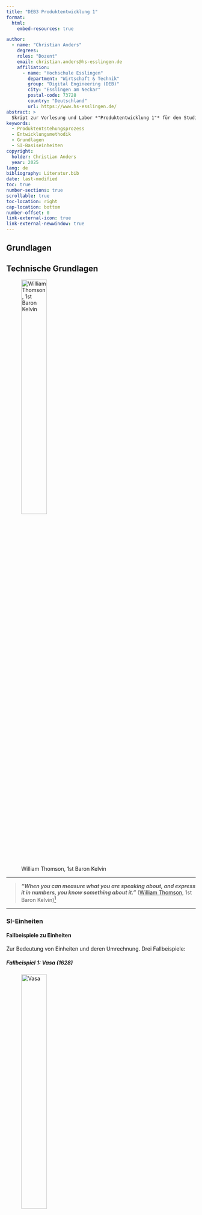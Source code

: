 ```yaml
---
title: "DEB3 Produktentwicklung 1"
format:
  html:
    embed-resources: true

author:
  - name: "Christian Anders"
    degrees: 
    roles: "Dozent"
    email: christian.anders@hs-esslingen.de
    affiliation: 
      - name: "Hochschule Esslingen"
        department: "Wirtschaft & Technik"
        group: "Digital Engineering (DEB)"
        city: "Esslingen am Neckar"
        postal-code: 73728
        country: "Deutschland"
        url: https://www.hs-esslingen.de/
abstract: > 
  Skript zur Vorlesung und Labor *"Produktentwicklung 1"* für den Studiengang Digital Engineering DEB3
keywords:
  - Produktentstehungsprozess
  - Entwicklungsmethodik
  - Grundlagen
  - SI-Basiseinheiten
copyright: 
  holder: Christian Anders
  year: 2025
lang: de
bibliography: Literatur.bib
date: last-modified
toc: true
number-sections: true
scrollable: true
toc-location: right
cap-location: bottom
number-offset: 0
link-external-icon: true
link-external-newwindow: true
---
```



<!-- -------------------------------------------------------------------------

                       SI-Einheiten

-------------------------------------------------------------------------- -->
::: {.content-visible unless-meta="headlines.off"}
# Grundlagen
## Technische Grundlagen
:::


![William Thomson, 1st Baron Kelvin](images/William_Thomson_1st_Baron_Kelvin.jpg){width=40% #fig-vasa}

---

>
***"When you can measure what you are speaking about, and express it in numbers, you know something about it."*** ([William Thomson](https://de.wikipedia.org/wiki/William_Thomson,_1._Baron_Kelvin), 1st Baron Kelvin)^[Die SI-Einheit [Kelvin](https://de.wikipedia.org/wiki/Kelvin) wurde nach William Thomson benannt, der im Alter von 24 Jahren die thermodynamische Temperaturskala einführte. Thomson ist sowohl für theoretische Arbeiten als auch für die Entwicklung von Messinstrumenten bekannt.]

---



### SI-Einheiten {#sec-si-einheiten}

<!-- -------------------------------------------------------------------------

                       Fallbeispiele für Fehler aufgrund von Einheiten

-------------------------------------------------------------------------- -->

#### Fallbeispiele zu Einheiten
Zur Bedeutung von Einheiten und deren Umrechnung. Drei Fallbeispiele:

<!-- -------------------------------------------------------------------------

                       Vasa (1628)

-------------------------------------------------------------------------- -->
##### Fallbeispiel 1: Vasa (1628)

![Vasa](images/Vasa.jpg){width=40% #fig-vasa}

Die [Vasa](https://de.wikipedia.org/wiki/Vasa_%28Schiff%29) war eine schwedische Galeone die zu den größten und am stärksten bewaffneten Kriegsschiffen ihrer Zeit zählte. Bereits zu Beginn ihrer Jungfernfahrt am 10. August 1628 sank die Vasa bei normalem Seegang wegen – wie später festgestellt wurde - schwerwiegender konstruktiver Instabilität. 

Es wird berichtet, dass das Schiff schon auf den ersten Metern trotz geringen Windes eine bedrohliche Schräglage hatte. Der erste stärkere Windstoß ließ das Schiff kentern; es starben schätzungsweise mindestens dreißig Seeleute. Die Instabilität der Vasa war bereits zuvor bei einem Test im Hafen erkannt worden. Der Test musste abgebrochen werden um ein Kentern der Vasa zu verhindern. Dennoch entschloss man sich zur Jungfernfahrt, die nach nur rund 1300 Metern Fahrstrecke mit dem Untergang der Vasa endete.

Die Vasa hatte konstruktions- und ausstattungsbedingt (angeblich aufgrund eines nach Baubeginn durch den König Gustav II Adolf geäußerten Wunsches nach zusätzlichen und größeren Kanonen auf dem oberen Batteriedeck) einen hohen Schwerpunkt bei gleichzeitig hohem Tiefgang.

Während des Baus der Vasa wurden zudem sowohl schwedische Fuß (29,69 cm) als auch Amsterdamer Fuß (von 28,31 cm) von verschiedenen, jeweils auf einer Seite des Schiffs arbeitenden Teams verwendet. Die Verwendung der zwei verschiedenen Einheiten auf den zwei Seiten des Schiffes führte dazu, dass die Vasa auf der Backbordseite schwerer war, was erheblich zum Untergang des Schiffes beitrug. 

Die Vasa gilt heute als eine der größten Schiffsfehlkalkulationen aller Zeiten.

::: {.callout-caution}
## Erfahrungen aus der Praxis
- Seien Sie vorsichtig mit Wünschen von Vorgesetzten! Wünsche von Vorgesetzten - so bestimmt und willensstark sie auch vorgetragen werden - können nicht die Physik aushebeln. *„Die Physik gewinnt immer.“ (Quelle unbekannt)* 
- Tests helfen, frühzeitig Probleme zu erkennen. Ebenso wichtig ist es aber auch, auf Probleme, die bei Tests zu Tage treten, angemessen zu reagieren!
- Obacht mit Einheiten! Misstrauen Sie grundsätzlich allen Zahlen und Berechnungen, die OHNE Einheiten daherkommen.
:::

<!-- -------------------------------------------------------------------------

                       Hubble Space Telescope (1990)

-------------------------------------------------------------------------- -->
##### Fallbeispiel 2: Hubble Space Telescope (1990)

![Hubble Space Telescope (Quelle: Adobe Stock)](images/HubbleSpaceTelescope.jpeg){width=64% #fig-hubble}

Beim Bau des [Hubble-Weltraumteleskops](https://de.wikipedia.org/wiki/Hubble-Weltraumteleskop) gab es [Probleme](https://en.wikipedia.org/wiki/Hubble_Space_Telescope#Flawed_mirror) aufgrund der Verwendung unterschiedlicher Maßeinheiten. Dieser Vorfall ist als "Hubble's Blunder" oder "Hubble's Error" bekannt.

Die Hauptursache dieses Fehlers war die Verwendung des imperialen (britischen) Einheitensystems in einem Teil des Entwicklungsprozesses und des metrischen Einheitensystems (SI-Einheiten) in einem anderen Teil. Genauer gesagt verwendete ein Team von Ingenieuren bei der Konstruktion des Hubble-Teleskops das Imperial System für einige Messungen und Spezifikationen, während andere Teams das metrische System verwendeten.

Dieses Missverständnis und die Verwendung von verschiedenen Einheitensystemen führten zu einem schwerwiegenden Fehler bei der Herstellung der Spiegel des Teleskops. Der Hauptspiegel des Hubble-Teleskops wurde mit einer falschen Krümmung hergestellt, was zu erheblichen [Bildunschärfe-Problemen](https://en.wikipedia.org/wiki/Hubble_Space_Telescope#Flawed_mirror) führte, als das Teleskop in den Orbit geschossen wurde.

Nach dem Start des Teleskops im Jahr 1990 stellte sich heraus, dass seine Fähigkeit zur Bildgebung stark beeinträchtigt war, was zu einer öffentlichen Kontroverse und Enttäuschung führte. Das Hubble-Teleskop wurde jedoch erfolgreich repariert und verbessert, indem Astronauten im Jahr 1993 während einer Space-Shuttle-Mission einen korrigierten Hauptspiegel installierten.

Der Vorfall mit den unterschiedlichen Maßeinheiten beim Bau des Hubble-Teleskops unterstreicht die Bedeutung einheitlicher Standards und Kommunikation in technischen und wissenschaftlichen Projekten, insbesondere wenn internationale Teams und Organisationen zusammenarbeiten. Dieser Fehler diente auch als wichtige Lehre für zukünftige Weltraummissionen und Projekte in der Wissenschaft und Technik.

<!-- -------------------------------------------------------------------------

                       Mars Climate Orbiter (1998)

-------------------------------------------------------------------------- -->
##### Fallbeispiel 3: Mars Climate Orbiter (1998)

![Mars Climate Orbiter (Quelle: NASA)](images/Mars_Climate_Orbiter.jpg){width=64% #fig-marsclimateorbiter}

Der [Mars-Klima-Orbiter](https://de.wikipedia.org/wiki/Mars_Climate_Orbiter) der NASA wurde im Dezember 1998 mit dem Ziel gestartet, die Atmosphäre des Mars zu untersuchen. Als der Orbiter jedoch Monate später seinen endgültigen Anflug auf die Marsumlaufbahn machte, trat ein kritischer Fehler auf. Die Triebwerke, die das Raumschiff in die Umlaufbahn bringen sollten, bremsten den Orbiter zu stark ab, was zum Absturz des Orbiters auf den Mars führte.

Eine nachfolgende Untersuchung der NASA-ergab, dass es zu einer gravierenden Verwechslung der Maßeinheiten gekommen war. Die vom Jet Propulsion Laboratory (JPL) der NASA bereitgestellte Software verwendete metrische Einheiten, während das Konstruktionsteam von Lockheed Martin Astronautics gemäß mit dem englischen System von Zoll und Fuß rechnete. Diese Fehlkommunikation führte dazu, dass der Schub in Newton statt in Kraftpfund („pound-force“) berechnet wurde, mit der Folge, dass die durch die Triebwerke erzeugte Kraft zum Abbremsen des Orbiters fast viermal zu hoch war (1 pound-force entspricht etwa 4,4482 N) Dieser Fehler führte um Absturz (statt zum Einschwenken auf die Umlaufbahn um den Mars) der 125 Millionen Dollar teuren Raumsonde.

::: {.callout-caution}
## Erfahrungen aus der Praxis
- Erfahrung aus der Praxis: Diese Art von Fehler passiert nicht nur bei internationalen Projekten, oder bei Projekten, an denen verschiedene Unternehmen oder Teams beteiligt sind. Oft genügt schon eine Kleinigkeit, z.B. die Dichte in g/cm³ vs. kg/m³ (Differenz Faktor 1000 (!)).
- Einheiten immer(!) mitrechnen und angeben, sowohl welche Einheiten als Eingangsgrößen als auch welche Einheiten als Ergebnis verwendet werden. Bei Berechnungen in der Physik, aber ebenso in den Ingenieurwissenschaften sind die Einheiten immer(!) mitzurechnen. Oft geben Fehler bei Einheiten dem geneigten Leser einen ersten Hinweis, dass mit den Gleichungen irgendetwas nicht stimmt!
:::

::: {.callout-important}
## IMMER DAS SI-SYSTEM VERWENDEN!
- Das [SI-System](https://de.wikipedia.org/wiki/Internationales_Einheitensystem) ist das vermutlich „sicherste“ Einheitensystem. Dem geneigten Leser wird dringendst empfohlen, konsequent in den Einheiten des SI-Systems zu rechnen!
:::


<!-- -------------------------------------------------------------------------

                       SI-Basiseinheiten

-------------------------------------------------------------------------- -->

#### SI-Basiseinheiten

![SI-Basiseinheiten](images/SI-Einheiten.jpg){width=40% #fig-si_einheiten}

@tbl-sibasis zeigt zusammengefaßt die sieben [SI-Basiseinheiten](https://de.wikipedia.org/wiki/Internationales_Einheitensystem):

  
| Einheit    | Abkürzung | Beschreibung     |
|------------|-----------|------------------|
| [Meter](https://de.wikipedia.org/wiki/Meter) | m         | [Länge](https://de.wikipedia.org/wiki/L%C3%A4nge_(Physik)) |
| [Kilogramm](https://de.wikipedia.org/wiki/Kilogramm) | kg        | [Masse](https://de.wikipedia.org/wiki/Masse_(Physik)) |
| [Sekunde](https://de.wikipedia.org/wiki/Sekunde) | s         | [Zeit](https://de.wikipedia.org/wiki/Zeit) |
| [Ampere](https://de.wikipedia.org/wiki/Ampere)   | A         | [Elektrische Stromstärke](https://de.wikipedia.org/wiki/Elektrische_Stromst%C3%A4rke) |
| [Kelvin](https://de.wikipedia.org/wiki/Kelvin)   | K         | [Thermodynamische Temperatur](https://de.wikipedia.org/wiki/Thermodynamische_Temperatur) |
| [Mol](https://de.wikipedia.org/wiki/Mol)         | mol       | [Stoffmenge](https://de.wikipedia.org/wiki/Stoffmenge) |
| [Candela](https://de.wikipedia.org/wiki/Candela) | cd        | [Lichtstärke](https://de.wikipedia.org/wiki/Lichtst%C3%A4rke_(Photometrie)) |

: SI-Basiseinheiten  {#tbl-sibasis .striped .hover .bordered tbl-colwidths="[20,20,40]"}



<!-- SI-Einheiten
| Einheit                 | Abkürzung | Beschreibung                                  |
|-------------------------|-----------|-----------------------------------------------|
| Meter                   | m         | Länge                                         |
| Kilogramm               | kg        | Masse                                         |
| Sekunde                 | s         | Zeit                                          |
| Ampere                  | A         | Elektrischer Strom                            |
| Kelvin                  | K         | Temperatur                                    |
| Mol                     | mol       | Stoffmenge                                    |
| Candela                 | cd        | Lichtstärke                                   |
| Hertz                   | Hz        | Frequenz                                      |
| Newton                  | N         | Kraft                                         |
| Pascal                  | Pa        | Druck                                         |
| Joule                   | J         | Energie                                       |
| Watt                    | W         | Leistung                                      |
| Coulomb                 | C         | Elektrische Ladung                            |
| Volt                    | V         | Elektrische Spannung                          |
| Ohm                     | Ω         | Elektrischer Widerstand                       |
| Siemens                 | S         | Elektrische Leitfähigkeit                     |
| Weber                   | Wb        | Magnetischer Fluss                            |
| Tesla                   | T         | Magnetische Flussdichte                       |
| Henry                   | H         | Induktivität                                  |
| Grad Celsius            | °C        | Temperatur (in Celsius)                       |
| Becquerel               | Bq        | Radioaktive Zerfälle pro Sekunde              |
| Gray                    | Gy        | Ionendosis                                    |
| Sievert                 | Sv        | Äquivalente Dosisstrahlung                    |
| Katal                   | kat       | Katalytische Aktivität                        |
-->


Die sieben SI-Basiseinheiten sind definiert und können **NICHT** auf andere Einheiten zurückgeführt werden.

Die sieben SI-Basiseinheiten bilden das Fundament der Beschreibung der naturwissenschaftlichen Welt. Bis heute sind in den Naturwissenschaften keine Phänomene bekannt, die nicht durch diese sieben Basiseinheiten beschrieben werden können. 

Aus diesen sieben SI-Basiseinheiten können **ALLE** in den Naturwissenschaften relevanten Größen abgeleitet werden - von der Quantenphysik bis zur Relativitätstheorie. 



<!--
#### Definitionen der SI-Basiseinheiten

Diese Definitionen basieren heute auf fundamentalen Naturkonstanten und ermöglichen eine präzise und reproduzierbare Definition der Basiseinheiten, unabhängig von äußeren Einflüssen.


##### Zeit
Die SI-Basiseinheit der Zeit ist die Sekunde $\text{s}$. Die Sekunde wird definiert als die Dauer von 9192631770 Perioden der Strahlung, die dem Übergang zwischen den beiden Hyperfeinstrukturniveaus des Grundzustands von Atomen des Isotops Caesium-133 entspricht. Diese Definition wurde 1967 von der Internationalen Konferenz für Maß und Gewicht (CGPM) angenommen und ist seitdem die Grundlage für die Messung von Zeit im SI-System.


##### Länge
Die SI-Basiseinheit der Länge ist das Meter $\text{m}$. Die aktuelle Definition wurde im Jahr 1983 eingeführt und basiert auf der Lichtgeschwindigkeit im Vakuum ($c$ = 299792458 $\text{m/s}$). Ein Meter ist entsprechend definiert als die Strecke, die das Licht im Vakuum während eines Zeitintervalls von 1/299792458 Sekunden zurücklegt.


##### Masse
Die SI-Basiseinheit der Masse ist das [Kilogramm](https://de.wikipedia.org/wiki/Kilogramm) (kg). Die Definition des Kilogramms hat sich im Laufe der Geschichte immer wieder geändert. Die aktuelle Definition des Kilogramms wurde im Jahr 2019 revidiert und basiert seither nicht mehr auf einem realen Referenzgewicht. Seit 2019 basiert das Kilogram auf auf der Planck-Konstanten ($h$) und der Lichtgeschwindigkeit ($c$) und wird wie folgt formuliert:

Ein Kilogram ist definiert, indem für die Planck-Konstante $h$ der Zahlenwert $6.62607015 \times 10^{-34}$ Joule-Sekunden ($J \cdot s$) festgelegt wird.


##### Elektrischer Strom
Die SI-Basiseinheit des elektrischen Stroms ist das Ampere $\text{A}$. Die Definition des Ampere basiert auf dem magnetischen Effekt einer elektrischen Strömung und wurde im Jahr 1948 von der Internationalen Elektrotechnischen Kommission (IEC) festgelegt.

Ein Ampere ist definiert als die elektrische Stromstärke, die durch zwei parallele, unendlich lange Leiter mit vernachlässigbar kleinem Querschnitt fließt und die sich bei einem Meter Abstand in einem Vakuum gegenseitig mit einer Kraft von $2 \times 10^{-7}$ Newton pro Meter Länge anziehen würde.


##### Thermodynamische Temperatur
Die SI-Basiseinheit der [thermodynamischen Temperatur](https://de.wikipedia.org/wiki/Thermodynamische_Temperatur) ist das Kelvin $\text{K}$. Die Definition des Kelvins basiert auf dem absoluten Temperaturnullpunkt, bei dem die thermische Energie aller Teilchen eines Systems minimal ist.

Ein Kelvin wird definiert als 1/273,16 des Temperaturunterschieds zwischen dem [Tripelpunkt](https://de.wikipedia.org/wiki/Tripelpunkt) des Wassers und dem absoluten Nullpunkt. Der Tripelpunkt des Wassers liegt entsprechend bei genau 273,16 Kelvin.


##### Stoffmenge
Die SI-Basiseinheit der Stoffmenge ist das Mol (mol). Das Mol ist eine Einheit für die Stoffmenge und wird definiert als die Menge an Teilchen (wie Atomen, Molekülen oder Ionen) in einem System, die die gleiche Anzahl von Teilchen enthalten wie 12 Gramm Kohlenstoff-12. Diese Definition wurde im Jahr 1971 durch die General Conference on Weights and Measures (CGPM) festgelegt.

Um die Stoffmenge in Mol auszudrücken, verwenden wir die Anzahl der Teilchen (N) geteilt durch die Avogadro-Konstante ($N_A$), die die Anzahl der Atome in einem Mol angibt:

$$
n = \frac{N}{N_A}
$$

Die Avogadro-Konstante beträgt $6.02214076 \times 10^{23}$ Teilchen pro Mol (Teilchen/mol). Daher entspricht ein Mol einer Stoffmenge von $6.02214076 \times 10^{23}$ Teilchen.


##### Lichtstärke
Die SI-Basiseinheit der Lichtstärke, des auf den Raumwinkel bezogenen Lichtstroms, ist die [Candela](https://de.wikipedia.org/wiki/Candela) $\text{cd}$. 

Die Candela ist dadurch definiert, dass für Licht einer bestimmten Frequenz (540 THz; dies entspricht grünem Licht mit der Wellenlänge ≈ 555 nm) der Strahlungsfluss (gemessen in Watt) durch einen durchstrahlten Raumwinkel (gemessen in Steradiant $\text{sr}$) in den Lichtstrom (gemessen in Lumen) umgerechnet wird.
-->

<!-- -------------------------------------------------------------------------

                       Ableitung aus SI-Basiseinheiten

-------------------------------------------------------------------------- -->

<!--
#### Abgeleitete SI-Einheiten

Wie können weitere wichtige Einheiten aus den sieben SI-Basiseinheiten abgeleitet werden?

Beispiel: Energie

Die SI-Einheit für Energie ist das Joule ($\text{J}$). 

Energie ist die Fähigkeit, Arbeit zu verrichten. Arbeit wird definiert als die Kraft, die auf einen Körper wirkt, multipliziert mit dem Weg, den der Körper in Richtung dieser Kraft bewegt. Arbeit ist das Produkt aus Kraft und Weg.

Die SI-Basiseinheiten, die wir verwenden, um die Arbeit zu beschreiben, sind:

1. Kraft (F) wird in Newton (N) gemessen, was $\text{kg} \cdot \text{m} / \text{s}^2$ entspricht.
2. Weg (d) wird in Meter (m) gemessen.

Also die Arbeit (W) ist:

$$
W = F \cdot d
$$

Substituieren wir die Einheiten:

$$
W = \text{N} \cdot \text{m}
$$

Ein Newton-Meter ist auch als Joule definiert:

$$
1 \, \text{J} = 1 \, \text{N} \cdot \text{m}
$$

Daher wird das Joule aus den SI-Basiseinheiten Kilogramm, Meter und Sekunde abgeleitet, wie folgt:

$$
1 \, \text{J} = 1 \, \text{kg} \cdot \text{m}^2 / \text{s}^2 
$$


$$
1\, \text{Watt (W)} = 1\, \text{Joule pro Sekunde (J/s)} = 1\, \text{Nm/s} = 1 \left(\frac{kg \cdot m^2}{s^3}\right)
$$

$$
1 \, \text{Pa} = 1 \, \frac{\text{N}}{\text{m}^2} = 1 \, \frac{\text{kg} \cdot \text{m}}{\text{s}^2 \cdot \text{m}^2}
$$


Die elektrische Spannung wird in Volt ($\text{V}$) gemessen, was den Einheiten Joule pro Coulomb entspricht ($\text{J/C}$). Um die elektrische Spannung in SI-Basiseinheiten zurückzuführen, müssen wir zuerst die Einheit Joule in Basiseinheiten ausdrücken und dann durch die Einheit Coulomb teilen.

1. **Joule in Basiseinheiten**: Ein Joule ist definiert als ein Kilogramm mal Meter zum Quadrat pro Sekunde zum Quadrat ($\text{kg} \cdot \text{m}^2/\text{s}^2$). Das Joule ist bereits in Basiseinheiten ausgedrückt.

2. **Coulomb in Basiseinheiten**: Ein Coulomb (C) ist die Ladung, die durch einen Strom von einem Ampere in einer Sekunde übertragen wird. Da Ampere eine Basiseinheit ist, bleibt die Einheit Coulomb unverändert.

Daher können wir die elektrische Spannung in SI-Basiseinheiten ausdrücken als:

$$
1 \, \text{V} = 1 \, \frac{\text{J}}{\text{C}} = 1 \, \frac{\text{kg} \cdot \text{m}^2}{\text{s}^2 \cdot \text{C}}
$$

Das bedeutet, dass ein Volt einer Energie von einem Joule pro Coulomb entspricht, was wiederum den Basiseinheiten Kilogramm, Meter, Sekunde und Coulomb entspricht.
-->

| Einheit                 | Abkürzung | Beschreibung          | Ausdruck in Basiseinheiten          |
|-------------------------|-----------|-----------------------|-------------------------------------|
| Newton                  | N         | Kraft                 | $\frac{\text{kg} \cdot \text{m}}{\text{s}^2}$     |
| Pascal                  | Pa        | Druck                 | $\frac{\text{kg}}{\text{m} \cdot \text{s}^2}$     |
| Joule                   | J         | Energie               | $\frac{\text{kg} \cdot \text{m}^2}{\text{s}^2}$   |
| Watt                    | W         | Leistung              | $\frac{\text{kg} \cdot \text{m}^2}{\text{s}^3}$   |
| Coulomb                 | C         | Elektrische Ladung    | $\text{A} \cdot \text{s}$           |
| Volt                    | V         | Elektrische Spannung  | $\frac{\text{kg} \cdot \text{m}^2}{\text{A} \cdot \text{s}^3}$         |
| Ohm                     | Ω         | Elektrischer Widerstand | $\frac{\text{kg} \cdot \text{m}^2}{\text{A}^2 \cdot \text{s}^3}$     |
| Siemens                 | S         | Elektrische Leitfähigkeit | $\frac{\text{A}^2 \cdot \text{s}^3}{\text{kg} \cdot \text{m}^2}$   |
| Ampere                  | A         | [Magnetische Spannung](https://de.wikipedia.org/wiki/Magnetische_Spannung)  | $\text{A}$ |
| Weber                   | Wb        | Magnetischer Fluss    | $\frac{\text{kg} \cdot \text{m}^2}{\text{A} \cdot \text{s}^2}$         |
| Tesla                   | T         | Magnetische Flussdichte | $\frac{\text{kg}}{\text{A} \cdot \text{s}^2}$   |
| Henry                   | H         | Induktivität          | $\frac{\text{kg} \cdot \text{m}^2}{\text{A}^2 \cdot \text{s}^2}$       |
| Grad Celsius            | °C        | Temperatur (in Celsius) | $\text{K}$                        |
| Becquerel               | Bq        | Radioaktiver Zerfall  | $\text{s}^{-1}$          |
| Gray                    | Gy        | Ionendosis            | $\frac{\text{m}^2}{\text{s}^2}$     |
| Sievert                 | Sv        | Äquivalente Dosisstrahlung | $\frac{\text{m}^2}{\text{s}^2}$              |
| Katal                   | kat       | Katalytische Aktivität | $\frac{\text{mol}}{\text{s}}$      |


: Abgeleitete SI-Einheiten  {#tbl-sierweitert .striped .hover .bordered tbl-colwidths="[20,20,30,30]"}

<!--
| Meter                   | m         | Länge                 | $\text{m}$                          |
| Kilogramm               | kg        | Masse                 | $\text{kg}$                         |
| Sekunde                 | s         | Zeit                  | $\text{s}$                          |
| Ampere                  | A         | Elektrischer Strom    | $\text{A}$                          |
| Kelvin                  | K         | Temperatur            | $\text{K}$                          |
| Mol                     | mol       | Stoffmenge            | $\text{mol}$                        |
| Candela                 | cd        | Lichtstärke           | $\text{cd}$                         |
| Hertz                   | Hz        | Frequenz              | $\text{s}^{-1}$                     |
--> 

<!-- SI-Einheiten in LaTeX
$$
\begin{align*}
\text{Meter} & : \text{m} \\
\text{Kilogramm} & : \text{kg} \\
\text{Sekunde} & : \text{s} \\
\text{Ampere} & : \text{A} \\
\text{Kelvin} & : \text{K} \\
\text{Mol} & : \text{mol} \\
\text{Candela} & : \text{cd} \\
\text{Hertz} & : \text{s}^{-1} \\
\text{Newton} & : \frac{\text{kg} \cdot \text{m}}{\text{s}^2} \\
\text{Pascal} & : \frac{\text{kg}}{\text{m} \cdot \text{s}^2} \\
\text{Joule} & : \frac{\text{kg} \cdot \text{m}^2}{\text{s}^2} \\
\text{Watt} & : \frac{\text{kg} \cdot \text{m}^2}{\text{s}^3} \\
\text{Coulomb} & : \text{A} \cdot \text{s} \\
\text{Volt} & : \frac{\text{kg} \cdot \text{m}^2}{\text{A} \cdot \text{s}^3} \\
\text{Ohm} & : \frac{\text{kg} \cdot \text{m}^2}{\text{A}^2 \cdot \text{s}^3} \\
\text{Siemens} & : \frac{\text{A}^2 \cdot \text{s}^3}{\text{kg} \cdot \text{m}^2} \\
\text{Weber} & : \frac{\text{kg} \cdot \text{m}^2}{\text{A} \cdot \text{s}^2} \\
\text{Tesla} & : \frac{\text{kg}}{\text{A} \cdot \text{s}^2} \\
\text{Henry} & : \frac{\text{kg} \cdot \text{m}^2}{\text{A}^2 \cdot \text{s}^2} \\
\text{Grad Celsius} & : \text{K} \\
\text{Becquerel} & : \text{s}^{-1} \\
\text{Gray} & : \frac{\text{m}^2}{\text{s}^2} \\
\text{Sievert} & : \frac{\text{m}^2}{\text{s}^2} \\
\text{Katal} & : \frac{\text{mol}}{\text{s}}
\end{align*}
$$
-->

